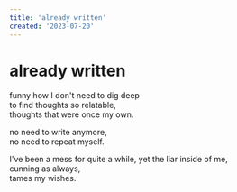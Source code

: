 ```yaml
---
title: 'already written'
created: '2023-07-20'
---
```


# already written

funny how I don't need to dig deep  
to find thoughts so relatable,  
thoughts that were once my own.

no need to write anymore,  
no need to repeat myself.

I've been a mess for quite a while, yet the liar inside of me,  
cunning as always,  
tames my wishes.

